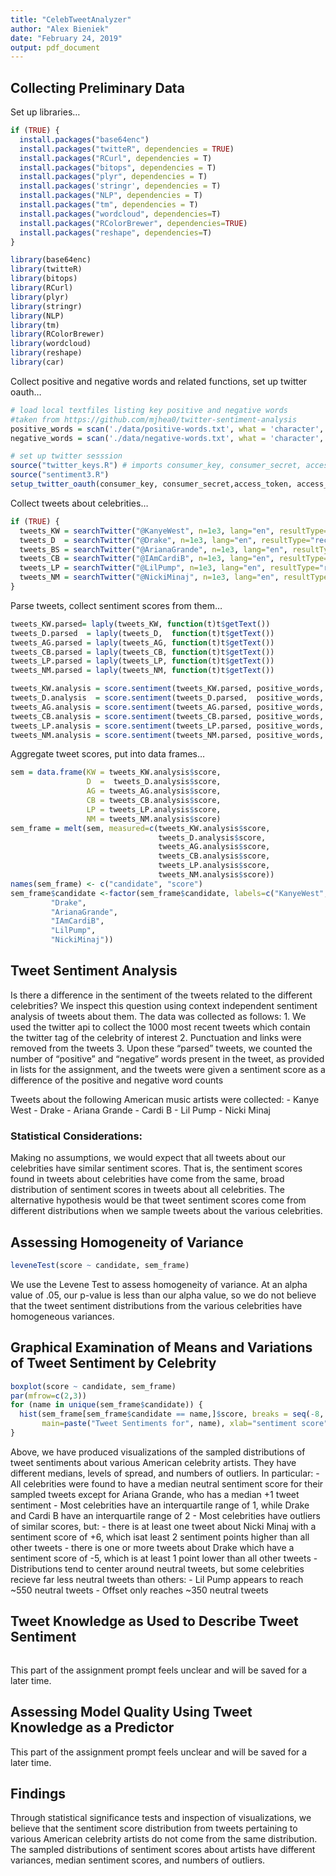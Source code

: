 ```yaml
---
title: "CelebTweetAnalyzer"
author: "Alex Bieniek"
date: "February 24, 2019"
output: pdf_document
---
```

## Collecting Preliminary Data

Set up libraries...
```r
if (TRUE) {
  install.packages("base64enc")
  install.packages("twitteR", dependencies = TRUE)
  install.packages("RCurl", dependencies = T)
  install.packages("bitops", dependencies = T)
  install.packages("plyr", dependencies = T)
  install.packages('stringr', dependencies = T)
  install.packages("NLP", dependencies = T)
  install.packages("tm", dependencies = T)
  install.packages("wordcloud", dependencies=T)
  install.packages("RColorBrewer", dependencies=TRUE)
  install.packages("reshape", dependencies=T)
}

library(base64enc)
library(twitteR)
library(bitops)
library(RCurl)
library(plyr)
library(stringr)
library(NLP)
library(tm)
library(RColorBrewer)
library(wordcloud)
library(reshape)
library(car)
```

Collect positive and negative words and related functions, set up twitter oauth...
```r
# load local textfiles listing key positive and negative words
#taken from https://github.com/mjhea0/twitter-sentiment-analysis
positive_words = scan('./data/positive-words.txt', what = 'character', comment.char=';') #read the positive words
negative_words = scan('./data/negative-words.txt', what = 'character', comment.char=';') #read the negative words

# set up twitter sesssion
source("twitter_keys.R") # imports consumer_key, consumer_secret, access_key, and access_secret
source("sentiment3.R")
setup_twitter_oauth(consumer_key, consumer_secret,access_token, access_secret)
```

Collect tweets about celebrities...
```r
if (TRUE) {
  tweets_KW = searchTwitter("@KanyeWest", n=1e3, lang="en", resultType="recent")
  tweets_D  = searchTwitter("@Drake", n=1e3, lang="en", resultType="recent")
  tweets_BS = searchTwitter("@ArianaGrande", n=1e3, lang="en", resultType="recent")
  tweets_CB = searchTwitter("@IAmCardiB", n=1e3, lang="en", resultType="recent")
  tweets_LP = searchTwitter("@LilPump", n=1e3, lang="en", resultType="recent")
  tweets_NM = searchTwitter("@NickiMinaj", n=1e3, lang="en", resultType="recent")
}
```

Parse tweets, collect sentiment scores from them...
```r
tweets_KW.parsed= laply(tweets_KW, function(t)t$getText())
tweets_D.parsed  = laply(tweets_D,  function(t)t$getText())
tweets_AG.parsed = laply(tweets_AG, function(t)t$getText())
tweets_CB.parsed = laply(tweets_CB, function(t)t$getText())
tweets_LP.parsed = laply(tweets_LP, function(t)t$getText())
tweets_NM.parsed = laply(tweets_NM, function(t)t$getText())

tweets_KW.analysis = score.sentiment(tweets_KW.parsed, positive_words, negative_words)
tweets_D.analysis  = score.sentiment(tweets_D.parsed,  positive_words, negative_words)
tweets_AG.analysis = score.sentiment(tweets_AG.parsed, positive_words, negative_words)
tweets_CB.analysis = score.sentiment(tweets_CB.parsed, positive_words, negative_words)
tweets_LP.analysis = score.sentiment(tweets_LP.parsed, positive_words, negative_words)
tweets_NM.analysis = score.sentiment(tweets_NM.parsed, positive_words, negative_words)
```

Aggregate tweet scores, put into data frames...
```r
sem = data.frame(KW = tweets_KW.analysis$score,
                 D  =  tweets_D.analysis$score,
                 AG = tweets_AG.analysis$score,
                 CB = tweets_CB.analysis$score,
                 LP = tweets_LP.analysis$score,
                 NM = tweets_NM.analysis$score)
sem_frame = melt(sem, measured=c(tweets_KW.analysis$score,
                                 tweets_D.analysis$score,
                                 tweets_AG.analysis$score,
                                 tweets_CB.analysis$score,
                                 tweets_LP.analysis$score,
                                 tweets_NM.analysis$score))
names(sem_frame) <- c("candidate", "score")
sem_frame$candidate <-factor(sem_frame$candidate, labels=c("KanyeWest",
         "Drake",
         "ArianaGrande",
         "IAmCardiB",
         "LilPump",
         "NickiMinaj"))
```

## Tweet Sentiment Analysis
Is there a difference in the sentiment of the tweets related to the different celebrities? We inspect this question using context independent sentiment analysis of tweets about them. The data was collected as follows:
 1. We used the twitter api to collect the 1000 most recent tweets which contain the twitter tag of the celebrity of interest
 2. Punctuation and links were removed from the tweets
 3. Upon these "parsed" tweets, we counted the number of "positive" and "negative" words present in the tweet, as provided in lists for the assignment, and the tweets were given a sentiment score as a difference of the positive and negative word counts

 Tweets about the following American music artists were collected:
 - Kanye West
 - Drake
 - Ariana Grande
 - Cardi B
 - Lil Pump
 - Nicki Minaj

### Statistical Considerations:
Making no assumptions, we would expect that all tweets about our celebrities have similar sentiment scores. That is, the sentiment scores found in tweets about celebrities have come from the same, broad distribution of sentiment scores in tweets about all celebrities. The alternative hypothesis would be that tweet sentiment scores come from different distributions when we sample tweets about the various celebrities.

## Assessing Homogeneity of Variance
```r
leveneTest(score ~ candidate, sem_frame)
```

We use the Levene Test to assess homogeneity of variance. At an alpha value of .05, our p-value is less than our alpha value, so we do not believe that the tweet sentiment distributions from the various celebrities have homogeneous variances.

## Graphical Examination of Means and Variations of Tweet Sentiment by Celebrity
```r
boxplot(score ~ candidate, sem_frame)
par(mfrow=c(2,3))
for (name in unique(sem_frame$candidate)) {
  hist(sem_frame[sem_frame$candidate == name,]$score, breaks = seq(-8, 8, 1),
       main=paste("Tweet Sentiments for", name), xlab="sentiment score", ylim=c(0, 750))
}
```
Above, we have produced visualizations of the sampled distributions of tweet sentiments about various American celebrity artists. They have different medians, levels of spread, and numbers of outliers. In particular:
 - All celebrities were found to have a median neutral sentiment score for their sampled tweets except for Ariana Grande, who has a median +1 tweet sentiment
 - Most celebrities have an interquartile range of 1, while Drake and Cardi B have an interquartile range of 2
 - Most celebrities have outliers of similar scores, but:
   - there is at least one tweet about Nicki Minaj with a sentiment score of +6, which isat least 2 sentiment points higher than all other tweets
   - there is one or more tweets about Drake which have a sentiment score of -5, which is at least 1 point lower than all other tweets
 - Distributions tend to center around neutral tweets, but some celebrities recieve far less neutral tweets than others:
   - Lil Pump appears to reach ~550 neutral tweets
   - Offset only reaches ~350 neutral tweets

## Tweet Knowledge as Used to Describe Tweet Sentiment
```r

```

This part of the assignment prompt feels unclear and will be saved for a later time.

## Assessing Model Quality Using Tweet Knowledge as a Predictor

This part of the assignment prompt feels unclear and will be saved for a later time.

## Findings

Through statistical significance tests and inspection of visualizations, we believe that the sentiment score distribution from tweets pertaining to various American celebrity artists do not come from the same distribution. The sampled distributions of sentiment scores about artists have different variances, median sentiment scores, and numbers of outliers.
